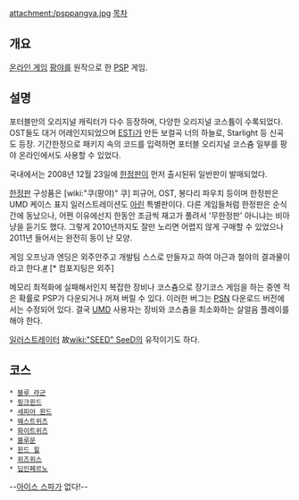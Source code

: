 attachment:/psppangya.jpg
[[목차]]
== 개요 ==
[[온라인 게임]] [[팡야]]를 원작으로 한 [[PSP]] 게임. 
== 설명 ==
포터블만의 오리지널 캐릭터가 다수 등장하며, 다양한 오리지널 코스튬이 수록되었다. OST들도 대거 어레인지되었으며 [[ESTi]]가 만든 보컬곡 너의 하늘로, Starlight 등 신곡도 등장. 기간한정으로 패키지 속의 코드를 입력하면 포터블 오리지널 코스츔 일부를 팡야 온라인에서도 사용할 수 있었다.

국내에서는 2008년 12월 23일에 [[한정판]]이 먼저 출시된뒤 일반판이 발매되었다.

[[한정판]] 구성품은 [wiki:"쿠(팡야)" 쿠] 피규어, OST, 봉다리 파우치 등이며 한정판은 UMD 케이스 표지 일러스트레이션도 [[아린]] 특별판이다. 다른 게임들처럼 한정판은 순식간에 동났으나, 어쩐 이유에선지 한동안 조금씩 재고가 풀려서 '무한정판' 아니냐는 비아냥을 듣기도 했다. 그렇게 2010년까지도 잘만 노리면 어렵지 않게 구매할 수 있었으나 2011년 들어서는 완전히 동이 난 모양.

{{{#!html
<object width="560" height="315"><param name="movie" value="http://www.youtube.com/v/aKWY924v_nk?version=3&amp;hl=ko_KR&amp;rel=0"></param><param name="allowFullScreen" value="true"></param><param name="allowscriptaccess" value="always"></param><embed src="http://www.youtube.com/v/aKWY924v_nk?version=3&amp;hl=ko_KR&amp;rel=0" type="application/x-shockwave-flash" width="560" height="315" allowscriptaccess="always" allowfullscreen="true"></embed></object>
}}}

게임 오프닝과 엔딩은 외주안주고 개발팀 스스로 만들자고 하여 야근과 철야의 결과물이라고 한다.[http://blog.naver.com/kino_80/96474551 #] [* 컴포지팅은 외주]

메모리 최적화에 실패해서인지 복잡한 장비나 코스츔으로 장기코스 게임을 하는 중엔 적은 확률로 PSP가 다운되거나 꺼져 버릴 수 있다. 이러한 버그는 [[PSN]] 다운로드 버전에서는 수정되어 있다. 결국 [[UMD]] 사용자는 장비와 코스츔을 최소화하는 살얼음 플레이를 해야 한다.

[[일러스트레이터]] 故[[wiki:"SEED" SeeD]]의 유작이기도 하다. 

== 코스 ==
 * [[블루 라군]]
 * [[핑크윈드]]
 * [[세피아 윈드]]
 * [[웨스트위즈]]
 * [[화이트위즈]]
 * [[블루문]]
 * [[윈드 힐]]
 * [[위즈위스]]
 * [[딥인페르노]]
--[[아이스 스파]]가 없다!--

